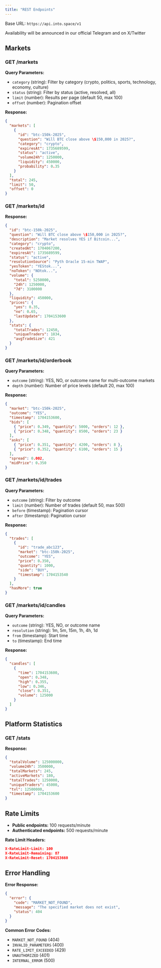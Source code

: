 ```yaml
---
title: "REST Endpoints"
---
```


Base URL: `https://api.into.space/v1`

<Info>
  Availability will be announced in our official Telegram and on X/Twitter
</Info>

## Markets

### GET /markets

**Query Parameters:**

- `category` (string): Filter by category (crypto, politics, sports, technology, economy, culture)
- `status` (string): Filter by status (active, resolved, all)
- `limit` (number): Results per page (default 50, max 100)
- `offset` (number): Pagination offset

**Response:**

```json
{
  "markets": [
    {
      "id": "btc-150k-2025",
      "question": "Will BTC close above \$150,000 in 2025?",
      "category": "crypto",
      "expiresAt": 1735689599,
      "status": "active",
      "volume24h": 1250000,
      "liquidity": 450000,
      "probability": 0.35
    }
  ],
  "total": 245,
  "limit": 50,
  "offset": 0
}
```

### GET /markets/id

**Response:**

```json
{
  "id": "btc-150k-2025",
  "question": "Will BTC close above \$150,000 in 2025?",
  "description": "Market resolves YES if Bitcoin...",
  "category": "crypto",
  "createdAt": 1704067200,
  "expiresAt": 1735689599,
  "status": "active",
  "resolutionSource": "Pyth Oracle 15-min TWAP",
  "yesToken": "YEStok...",
  "noToken": "NOtok...",
  "volume": {
    "total": 5250000,
    "24h": 1250000,
    "7d": 3100000
  },
  "liquidity": 450000,
  "prices": {
    "yes": 0.35,
    "no": 0.65,
    "lastUpdate": 1704153600
  },
  "stats": {
    "totalTrades": 12450,
    "uniqueTraders": 1834,
    "avgTradeSize": 421
  }
}
```

### GET /markets/id/orderbook

**Query Parameters:**

- `outcome` (string): YES, NO, or outcome name for multi-outcome markets
- `depth` (number): Number of price levels (default 20, max 100)

**Response:**

```json
{
  "market": "btc-150k-2025",
  "outcome": "YES",
  "timestamp": 1704153600,
  "bids": [
    { "price": 0.349, "quantity": 5000, "orders": 12 },
    { "price": 0.348, "quantity": 8500, "orders": 23 }
  ],
  "asks": [
    { "price": 0.351, "quantity": 4200, "orders": 8 },
    { "price": 0.352, "quantity": 6100, "orders": 15 }
  ],
  "spread": 0.002,
  "midPrice": 0.350
}
```

### GET /markets/id/trades

**Query Parameters:**

- `outcome` (string): Filter by outcome
- `limit` (number): Number of trades (default 50, max 500)
- `before` (timestamp): Pagination cursor
- `after` (timestamp): Pagination cursor

**Response:**

```json
{
  "trades": [
    {
      "id": "trade_abc123",
      "market": "btc-150k-2025",
      "outcome": "YES",
      "price": 0.350,
      "quantity": 1000,
      "side": "BUY",
      "timestamp": 1704153540
    }
  ],
  "hasMore": true
}
```

### GET /markets/id/candles

**Query Parameters:**

- `outcome` (string): YES, NO, or outcome name
- `resolution` (string): 1m, 5m, 15m, 1h, 4h, 1d
- `from` (timestamp): Start time
- `to` (timestamp): End time

**Response:**

```json
{
  "candles": [
    {
      "time": 1704153600,
      "open": 0.348,
      "high": 0.355,
      "low": 0.346,
      "close": 0.351,
      "volume": 125000
    }
  ]
}
```

## Platform Statistics

### GET /stats

**Response:**

```json
{
  "totalVolume": 125000000,
  "volume24h": 3500000,
  "totalMarkets": 245,
  "activeMarkets": 180,
  "totalTrades": 1250000,
  "uniqueTraders": 45000,
  "tvl": 12500000,
  "timestamp": 1704153600
}
```

## Rate Limits

- **Public endpoints:** 100 requests/minute
- **Authenticated endpoints:** 500 requests/minute

**Rate Limit Headers:**

```json
X-RateLimit-Limit: 100
X-RateLimit-Remaining: 87
X-RateLimit-Reset: 1704153660
```

## Error Handling

**Error Response:**

```json
{
  "error": {
    "code": "MARKET_NOT_FOUND",
    "message": "The specified market does not exist",
    "status": 404
  }
}
```

**Common Error Codes:**

- `MARKET_NOT_FOUND` (404)
- `INVALID_PARAMETERS` (400)
- `RATE_LIMIT_EXCEEDED` (429)
- `UNAUTHORIZED` (401)
- `INTERNAL_ERROR` (500)